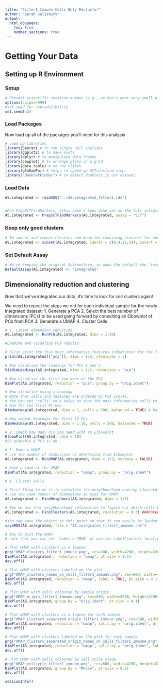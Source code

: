 ```yaml
---
title: "Filter1 Immune Cells Only Recluster"
author: "Sarah Salisbury"
output:
  html_document:
    toc: true
    number_sections: true
---
```


# Getting Your Data

## Setting up R Environment

### Setup
```r
# Prevent scientific notation output (e.g., we don't want very small p-values to be output as say 10^-9)
options(scipen=999)
#set seed for reproducibility
set.seed(42)
```

### Load Packages

Now load up all of the packages you'll need for this analysis

```r
# Load up libraries
library(Seurat) # to run single cell analyses
library(ggplot2) # to make plots
library(dplyr) # to manipulate data frames
library(cowplot) # to arrange plots in a grid
library(data.table) # to use %like%
library(glmGamPoi) # helps to speed up SCTransform step
library("DoubletFinder") # to detect doublets in our dataset
```

### Load Data

```r
AS.integrated <- readRDS("../AS.integrated_filter1.rds")


#Run PrepSCTFindMarkers, (this hasn't been done yet on the full integrated dataset and needs to be done so we can use this prior to running findmarkers on the immune subset)
AS.integrated <- PrepSCTFindMarkers(AS.integrated, assay = "SCT")
```

### Keep only good clusters

```r
# To subset and remove clusters and keep the remaining clusters for new analysis
AS.integrated <- subset(AS.integrated, idents = c(0,4,15,19), invert = FALSE) # keep only the T-cells, myeloid, dendritic cells, neutrophils
```

### Set Default Assay

```r
# We're keeping the original Sctransform, so make the default the "integrated"
DefaultAssay(AS.integrated) <- "integrated"
```

## Dimensionality reduction and clustering

Now that we've integrated our data, it's time to look for cell clusters again!

We need to repeat the steps we did for each individual sample for the newly integrated dataset:
1. Generate a PCA
2. Select the best number of dimensions (PCs) to be used going forward by consulting an Elbowplot of PCs from PCA
3. Generate a UMAP
4. Cluster Cells



```r


# 1. Linear dimension reduction
AS.integrated <- RunPCA(AS.integrated, dims = 1:10)
```
```r
#Examine and visualize PCA results

# First print the five most informative features (nfeatures) for the first five PCA dimensions (PCs 1-5)
print(AS.integrated[["pca"]], dims = 1:5, nfeatures = 5)

# Now visualize the loadings for PCs 1 and 2 
VizDimLoadings(AS.integrated, dims = 1:2, reduction = "pca")

# Now visualize the first two axes of the PCA
DimPlot(AS.integrated, reduction = "pca", group.by = "orig.ident")

# Now visualize using a heatmap
# Note that cells and features are ordered by PCA scores.
# You can set "cells" to a value to show the most informative cells to a particular PC axis (speeds up plot generation considerably when this number is low)
# Run for the first PC now
DimHeatmap(AS.integrated, dims = 1, cells = 500, balanced = TRUE) # balanced = TRUE means you should plot an equal number of genes with both + and - scores, cells = 500 means plot the top 500 cells for this dimension

# Now repeat heatmaps for first 15 PCs
DimHeatmap(AS.integrated, dims = 1:15, cells = 500, balanced = TRUE)

# 2. Check how many PCs you need with an Elbowplot
ElbowPlot(AS.integrated, ndim = 10)
#So probably 9 PCs is ok

# 3. Make a UMAP
# use the number of dimensions as determined from Elbowplot
AS.integrated <- RunUMAP(AS.integrated, dims = 1:9, verbose = FALSE)

# Have a look at the UMAP
DimPlot(AS.integrated, reduction = "umap", group.by = "orig.ident")

# 4. Cluster cells

# First thing to do is to calculate the neighbourhood overlap (Jaccard index) between every cell and its k.param nearest neighbors (https://satijalab.org/seurat/reference/findneighbors)
# use the same number of dimensions as used for UMAP
AS.integrated <- FindNeighbors(AS.integrated, dims = 1:9)

# Now we use that neighbourhood information to figure out which cells belong together in a cluster. The resolution parameter sets the "granularity" of the clustering, so higher values will give you more clusters. This seems like a bit of a dark art. https://satijalab.org/seurat/articles/pbmc3k_tutorial.html
AS.integrated <- FindClusters(AS.integrated, resolution = 0.3) ###Potentially play with "resolution = 0.5"
```
```r
#You can save the object at this point so that it can easily be loaded back in without having to rerun the computationally intensive steps performed above, or easily shared with collaborators.
saveRDS(AS.integrated, file = "AS.integrated_filter1_immune.rds")

# Now to plot the UMAP
# note that you can set `label = TRUE` or use the LabelClusters function to help label individual clusters

# Plot UMAP with clusters in a legend
png("UMAP_clusters_filter1_immune.png", res=600, width=4200, height=3200)
DimPlot(AS.integrated , reduction = "umap", pt.size = 0.1)
dev.off()

# Plot UMAP with clusters labeled on the plot
png("UMAP_clusters_names_on_cells_filter1_immune.png", res=600, width=4200, height=3200)
DimPlot(AS.integrated, reduction = "umap", label = TRUE, pt.size = 0.1) + NoLegend()
dev.off()

# Plot UMAP with cells coloured by sample origin
png("UMAP_origin_filter1_immune.png", res=600, width=4200, height=3200)
DimPlot(AS.integrated, group.by = "orig.ident", pt.size = 0.1)
dev.off()

# Plot UMAP with clusters in a legend for each sample
png("UMAP_clusters_separated_origin_filter1_immune.png", res=600, width=6200, height=3200)
DimPlot(AS.integrated, reduction = "umap", split.by = "orig.ident", pt.size = 0.1)
dev.off()

# Plot UMAP with clusters labeled on the plot for each sample
png("UMAP_clusters_separated_origin_names_on_cells_filter1_immune.png", res=600, width=6200, height=3200)
DimPlot(AS.integrated, reduction = "umap", split.by = "orig.ident", label = TRUE, pt.size = 0.1) + NoLegend()
dev.off()

# Plot UMAP with cells coloured by cell cycle stage
png("UMAP_cellcycle_filter1_immune.png", res=600, width=4200, height=3200)
DimPlot(AS.integrated, group.by = "Phase", pt.size = 0.1)
dev.off()
```

```r
sessionInfo()
```


